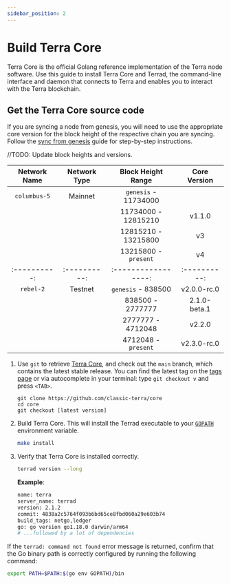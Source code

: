 ```yaml
---
sidebar_position: 2
---
```



# Build Terra Core

Terra Core is the official Golang reference implementation of the Terra node software. Use this guide to install Terra Core and Terrad, the command-line interface and daemon that connects to Terra and enables you to interact with the Terra blockchain.

## Get the Terra Core source code

<Admonition type="caution" icon="☢️" title="Syncing from genesis">

If you are syncing a node from genesis, you will need to use the appropriate core version for the block height of the respective chain you are syncing. Follow the [sync from genesis](./sync.mdx#sync-from-genesis) guide for step-by-step instructions.

//TODO: Update block heights and versions.

| Network Name | Network Type | Block Height Range  | Core Version |
| :----------: | :----------: | :-----------------: | :----------: |
| `columbus-5` |   Mainnet    | `genesis` - 11734000 |             |
|              |              |  11734000 - 12815210 |    v1.1.0   |
|              |              | 12815210 - 13215800  |    v3       |
|              |              | 13215800 - `present` |    v4       |
| :----------: | :----------: | :-----------------: | :----------: |
|  `rebel-2`   |   Testnet    | `genesis` - 838500  | v2.0.0-rc.0  |
|              |              |  838500 - 2777777   | 2.1.0-beta.1 |
|              |              | 2777777 - 4712048   |    v2.2.0    |
|              |              | 4712048 - `present` | v2.3.0-rc.0  |


</Admonition>

1. Use `git` to retrieve [Terra Core](https://github.com/classic-terra/core), and check out the `main` branch, which contains the latest stable release. You can find the latest tag on the [tags page](https://github.com/terra-money/core/tags) or via autocomplete in your terminal: type `git checkout v` and press `<TAB>`.

   ```
   git clone https://github.com/classic-terra/core
   cd core
   git checkout [latest version]
   ```

2. Build Terra Core. This will install the Terrad executable to your [ `GOPATH` ](https://go.dev/doc/gopath_code) environment variable.

   ```bash
   make install
   ```

3. Verify that Terra Core is installed correctly.

   ```bash
   terrad version --long
   ```

   **Example**:

   ```bash
   name: terra
   server_name: terrad
   version: 2.1.2
   commit: 4838a2c5764f093b6bd65ce8fbd060a29e603b74
   build_tags: netgo,ledger
   go: go version go1.18.0 darwin/arm64
   # ...followed by a lot of dependencies
   ```

<Admonition type="tip" icon="💡">

If the `terrad: command not found` error message is returned, confirm that the Go binary path is correctly configured by running the following command:

```bash
export PATH=$PATH:$(go env GOPATH)/bin
```

</Admonition>
